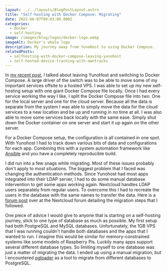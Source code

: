 ```yaml
---
layout: ../../layouts/BlogPostLayout.astro
title: "Self-hosting with Docker Compose: Migrating"
date: 2022-06-07T09:03:06.000Z
categories:
  - docker
  - self-hosting
image: /images/blog/logos/docker-logo.webp
imageAlt: Docker's whale logo
description: My journey away from YunoHost to using Docker Compose.
relatedPosts:
  - selfhosting-with-docker-compose-leaving-yunohost
  - self-hosted-device-tracking-with-owntracks
---
```


In [my recent post](/blog/selfhosting-with-docker-compose-leaving-yunohost/),
I talked about leaving YunoHost and switching to Docker Compose. A large driver
of the switch was to be able to move some of my important services offsite to a
hosted VPS. I was able to set up my new self-hosting setup with one giant Docker Compose
file locally. Once I had every service working the way I like, I split the Docker Compose
file into two. One for the local server and one for the cloud server. Because all the
data is separate from the system I was able to simply move the data for the cloud
services to a new location and be up and running in no time at all. I was also able
to move some services back locally with the same ease. Simply shut down the Docker
container on one server and start it up again on the other server.

For a Docker Compose setup, the configuration is all contained in one spot. With
Yunohost I had to track down various bits of data and configurations for each app.
Combining this with a system automation framework like [Ansible](https://www.ansible.com/)
and you have a completely reproducible build.

<DigitalOceanAffiliate isSelfHosting />

I did run into a few snags while migrating. Most of these issues probably don't
apply to most situations. The biggest problem that I faced was changing the authentication
methods. Since Yunohost had most apps integrated into their LDAP server, I had to
do some manual database intervention to get some apps working again. Nextcloud handles
LDAP users separately from regular users. To overcome this I had to recreate the
users in the database with the same names to transfer the data. Here is a
[forum post](https://help.nextcloud.com/t/import-ldap-users-get-rid-of-ldap/56629/11)
over at the Nextcloud forum detailing the migration steps that I followed.

One piece of advice I would give to anyone that is starting on a self-hosting journey,
stick to one type of database as much as possible. My first setup had both PostgreSQL
and MySQL databases. Unfortunately, the 1GB VPS that I was running couldn't handle
both databases and the apps that I wanted to run. I imagine this would be similar
for memory-constrained systems like some models of Raspberry Pis. Luckily many apps
support several different database types. So limiting myself to one database was
just a matter of migrating the data. I ended up using a manual migration, but
I encountered [pgloader](https://pgloader.io/) as a tool to migrate from different
databases to PostgreSQL.
